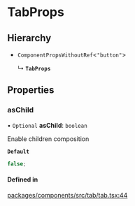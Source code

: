 # TabProps

## Hierarchy

- `ComponentPropsWithoutRef`\<`"button"`\>

  ↳ **`TabProps`**

## Properties

### asChild

• `Optional` **asChild**: `boolean`

Enable children composition

**`Default`**

```ts
false;
```

#### Defined in

[packages/components/src/tab/tab.tsx:44](https://github.com/vtex/shoreline/blob/7e966c5a4/packages/components/src/tab/tab.tsx#L44)
